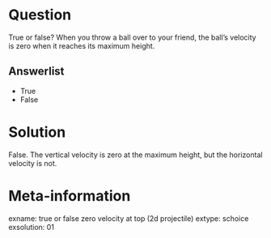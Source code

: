 Question
========
True or false? When you throw a ball over to your friend, the ball's velocity is zero when it reaches its maximum height.

Answerlist
----------
* True
* False

Solution
========
False. The vertical velocity is zero at the maximum height, but the horizontal velocity is not.

Meta-information
================
exname: true or false zero velocity at top (2d projectile)
extype: schoice
exsolution: 01

